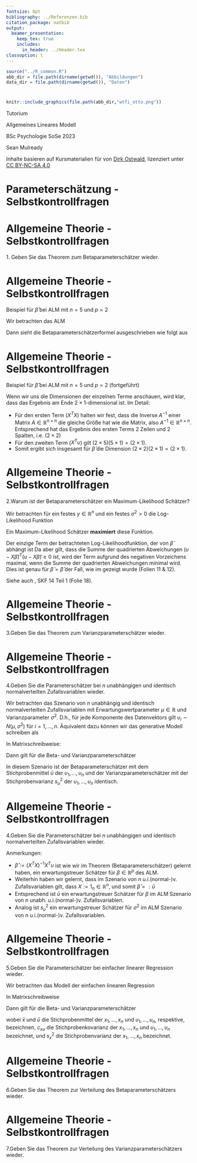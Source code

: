 ```yaml
---
fontsize: 8pt
bibliography: ../Referenzen.bib
citation_package: natbib
output:
  beamer_presentation:
    keep_tex: true
    includes:
      in_header: ../Header.tex
classoption: t
---
```



```r
source("../R_common.R")
abb_dir = file.path(dirname(getwd()), "Abbildungen")
data_dir = file.path(dirname(getwd()), "Daten")
```

# {.plain}
\center
```r
knitr::include_graphics(file.path(abb_dir,"wtfi_otto.png"))
```

\vspace{2mm}

\huge
Tutorium

\Large
Allgemeines Lineares Modell
\vspace{2mm}

\normalsize
BSc Psychologie SoSe 2023

\vspace{2mm}
\text{7. Termin: (6) Parameterschätzung}    

\vspace{15mm}
\normalsize
Sean Mulready

\vspace{2mm}
\scriptsize
Inhalte basieren auf Kursmaterialien für [\textcolor{darkblue}{ALM}](https://www.ipsy.ovgu.de/Institut/Abteilungen+des+Institutes/Methodenlehre+I+_+Experimentelle+und+Neurowissenschaftliche+Psychologie/Lehre/Sommersemester+2023/Allgemeines+Lineares+Modell.html) von [Dirk Ostwald](https://www.ipsy.ovgu.de/Institut/Abteilungen+des+Institutes/Methodenlehre+I+_+Experimentelle+und+Neurowissenschaftliche+Psychologie/Team/Dirk+Ostwald.html), lizenziert unter [CC BY-NC-SA 4.0](https://creativecommons.org/licenses/by-sa/4.0/deed.de)


# Parameterschätzung - Selbstkontrollfragen

\vspace{3mm}
\setstretch{1.7}
\footnotesize
\begin{enumerate}
\item Geben Sie das Theorem zum Betaparameterschätzer wieder.
\item Warum ist der Betaparameterschätzer ein Maximum-Likelihood Schätzer?
\item Geben Sie das Theorem zum Varianzparameterschätzer wieder.
\item Geben Sie die Parameterschätzer bei $n$ unabhängigen und identisch normalverteilten Zufallsvariablen wieder.
\item Geben Sie die Parameterschätzer bei einfacher linearer Regression wieder.
\item Geben Sie das Theorem zur Verteilung des Betaparameterschätzers wieder.
\item Geben Sie das Theorem zur Verteilung des Varianzparameterschätzers wieder.
\end{enumerate}

# Allgemeine Theorie - Selbstkontrollfragen
\vspace{3mm}
\setstretch{1}
\large
\color{darkblue} 1.  Geben Sie das Theorem zum Betaparameterschätzer wieder.
\vspace{3mm}
\color{black}

\footnotesize
\begin{theorem}[Betaparameterschätzer]
\justifying
\normalfont
Es sei
\begin{equation}
\upsilon = X\beta + \varepsilon \mbox{ mit } \varepsilon \sim N(0_n,\sigma^2I_n)
\end{equation}
das ALM und es sei
\begin{equation}
\hat{\beta} := (X^TX)^{-1}X^T\upsilon.
\end{equation}
der \textit{Betaparameterschätzer}. Dann gilt, dass 
\begin{equation}
\hat{\beta} = \argmin_{\tilde{\beta}} (\upsilon - X\tilde{\beta})^T(\upsilon - X\tilde{\beta})
\end{equation}
und dass $\hat{\beta}$ ein unverzerrter Maximum Likelihood Schätzer von $\beta \in \mathbb{R}^p$ ist.
\end{theorem}


# Allgemeine Theorie - Selbstkontrollfragen
\vspace{3mm}
\setstretch{1}
\large
\color{darkgrey} Beispiel für $\hat{\beta}$ bei ALM mit $n=5$ und $p=2$
\vspace{3mm}

\footnotesize

Wir betrachten das ALM

\tiny
\begin{align*}
\upsilon \sim N(X\beta,\sigma^2I_5) \mbox{ mit } X \in \mathbb{R}^{5 \times 2}, \beta \in \mathbb{R}^2, \sigma^2>0.
\end{align*}

\vspace{-3mm}

\begin{align*}
\upsilon = X \beta + \varepsilon \Leftrightarrow \begin{pmatrix}\upsilon_1\\\upsilon_2\\\upsilon_3\\\upsilon_4\\\upsilon_5\end{pmatrix} 
= \begin{pmatrix}x_{11}&x_{12}\\x_{21}&x_{22}\\x_{31}&x_{32}\\x_{41}&x_{42}\\x_{51}&x_{52}\end{pmatrix} 
\begin{pmatrix}\beta_1 \\ \beta_2 \end{pmatrix} + \begin{pmatrix}\varepsilon_1 \\ \varepsilon_2 \\ \varepsilon_3 \\ \varepsilon_4 \\ \varepsilon_5 \end{pmatrix}
= \begin{pmatrix}x_{11} \beta_1 + x_{12} \beta_2 + \varepsilon_1 \\ x_{21} \beta_1 + x_{22} \beta_2 +\varepsilon_2 \\ x_{31} \beta_1 + x_{32} \beta_2 +\varepsilon_3 \\ x_{41} \beta_1 + x_{42} \beta_2 +\varepsilon_4 \\ x_{51} \beta_1 + x_{52} \beta_2 + \varepsilon_5 \end{pmatrix}
\end{align*}

\footnotesize
\vspace{2mm}
Dann sieht die Betaparameterschätzerformel ausgeschrieben wie folgt aus

\tiny
\begin{align*}
\hat{\beta} := (X^TX)^{-1}X^T\upsilon 
= &\left (\begin{pmatrix}x_{11}&x_{21}&x_{31}&x_{41}& x_{51}\\x_{12}&x_{22}&x_{32}&x_{42}&x_{52}\end{pmatrix} 
\begin{pmatrix}x_{11}&x_{12}\\x_{21}&x_{22}\\x_{31}&x_{32}\\x_{41}&x_{42}\\x_{51}&x_{52}\end{pmatrix} \right)^{-1} \\
&\times \begin{pmatrix}x_{11}&x_{21}&x_{31}&x_{41}& x_{51}\\x_{12}&x_{22}&x_{32}&x_{42}&x_{52}\end{pmatrix}
\begin{pmatrix}\upsilon_1\\\upsilon_2\\\upsilon_3\\\upsilon_4\\\upsilon_5\end{pmatrix} 
\end{align*}






# Allgemeine Theorie - Selbstkontrollfragen
\vspace{3mm}
\setstretch{1}
\large
\color{darkgrey} Beispiel für $\hat{\beta}$ bei ALM mit $n=5$ und $p=2$ (fortgeführt)
\vspace{3mm}

\tiny
\begin{align*}
= & \begin{pmatrix}x_{11}^2+x_{21}^2+x_{31}^2+x_{41}^2+x_{51}^2 & 
x_{11}x_{12}+x_{21}x_{22}+x_{31}x_{32}+x_{41}x_{42}+x_{51}x_{52} \\
\\x_{12}x_{11}+x_{22}x_{21}+x_{32}x_{31}+x_{42}x_{41}+x_{52}x_{51} &
x_{12}^2+x_{22}^2+x_{32}^2+x_{42}^2+x_{52}^2\end{pmatrix}^{-1} \\
&\times \begin{pmatrix}x_{11}&x_{21}&x_{31}&x_{41}& x_{51}\\x_{12}&x_{22}&x_{32}&x_{42}&x_{52}\end{pmatrix}
\begin{pmatrix}\upsilon_1\\\upsilon_2\\\upsilon_3\\\upsilon_4\\\upsilon_5\end{pmatrix} \\
=& \hspace{2mm} \dots \\
=& \hspace{2mm} \begin{pmatrix}\hat{\beta}_1\\\hat{\beta}_2\end{pmatrix} = \hat{\beta} \in \mathbb{R}^p
\end{align*}

\footnotesize
\setstretch{1.5}

Wenn wir uns die Dimensionen der einzelnen Terme anschauen, wird klar, dass das Ergebnis am Ende $2\times 1$-dimensional ist. Im Detail: 


* \color{darkgrey}Für den ersten Term ($X^TX$) halten wir fest, dass die Inverse $A^{-1}$ einer Matrix $A \in \mathbb{R}^{n\times n}$ die gleiche Größe hat wie die Matrix, also $A^{-1} \in \mathbb{R}^{n\times n}$. Entsprechend hat das Ergebnis des ersten Terms $2$ Zeilen und $2$ Spalten, i.e. $(2\times2)$ 
* Für den zweiten Term ($X^T\upsilon$) gilt $(2\times5)(5\times1)=(2\times1)$.
* Somit ergibt sich insgesamt für $\hat{\beta}$ die Dimension $(2\times2)(2\times1)=(2\times1)$.

# Allgemeine Theorie - Selbstkontrollfragen 
\vspace{3mm}
\setstretch{1}
\large
\color{darkblue} 2.Warum ist der Betaparameterschätzer ein Maximum-Likelihood Schätzer?
\vspace{3mm}
\color{black}

\footnotesize
Wir betrachten für ein festes $y \in \mathbb{R}^n$ und ein festes $\sigma^2 > 0$ die Log-Likelihood Funktion

\begin{equation}
\begin{aligned}
\ln N(y;X\tilde{\beta},\sigma^2I_n) &= \ln \left( (2\pi)^{-\frac{n}{2}} |\sigma^2I_n|^{-\frac{1}{2}} \exp \left( -\frac{1}{2} (\upsilon-X\tilde{\beta})^T \Sigma^{-1}(\upsilon-X\tilde{\beta}) \right) \right) \\
&= -{\frac{n}{2}} \ln 2\pi - \frac{1}{2} \ln |\sigma^2I_n| - \frac{1}{2\sigma^2}(\upsilon-X\tilde{\beta})^T(\upsilon-X\tilde{\beta})
\end{aligned}
\end{equation}


Ein Maximum-Likelihood Schätzer **maximiert** diese Funktion.

Der einzige Term der betrachteten Log-Likelihoodfunktion, der von $\tilde{\beta}$ abhängt ist 
\begin{equation}
-\frac{1}{2\sigma^2}(\upsilon-X\tilde{\beta})^T(\upsilon-X\tilde{\beta}).
\end{equation}
Da aber gilt, dass die Summe der quadrierten Abweichungen $(\upsilon-X\tilde{\beta})^T(\upsilon-X\tilde{\beta}) \ge 0$ ist, wird der Term aufgrund des negativen Vorzeichens maximal, wenn die Summe der quadrierten Abweichungen minimal wird. Dies ist genau für $\tilde{\beta}=\hat{\beta}$ der Fall, wie im [\color{darkblue}{Beweis (1)}](https://www.ipsy.ovgu.de/ipsy_media/Methodenlehre+I/Sommersemester+2023/Allgemeines+Lineares+Modell/6_Parametersch%C3%A4tzung.pdf) gezeigt wurde (Folien 11 & 12).

Siehe auch [\color{darkblue}{Lösung SKF Regression}](https://www.ipsy.ovgu.de/ipsy_media/Methodenlehre+I/Sommersemester+2023/Allgemeines+Lineares+Modell/%281%29+Regression+%28T%29.pdf), SKF 14 Teil 1 (Folie 18).

# Allgemeine Theorie - Selbstkontrollfragen 
\vspace{3mm}
\setstretch{1}
\large
\color{darkblue} 3.Geben Sie das Theorem zum Varianzparameterschätzer wieder.
\vspace{3mm}
\color{black}
\footnotesize

\begin{theorem}[Varianzparameterschätzer]
\justifying
\normalfont
Es sei 
\begin{equation}
\upsilon = X\beta + \varepsilon \mbox{ mit } \varepsilon \sim N(0_n,\sigma^2I_n)
\end{equation}
das ALM in generativer Form. Dann ist
\begin{equation}
\hat{\sigma}^2 := \frac{(\upsilon - X\hat{\beta})^T(\upsilon - X\hat{\beta})}{n - p}
\end{equation}
ein unverzerrter Schätzer von $\sigma^2 > 0$.
\end{theorem}

# Allgemeine Theorie - Selbstkontrollfragen 
\vspace{3mm}
\setstretch{1}
\large
\color{darkblue} 4.Geben Sie die Parameterschätzer bei $n$ unabhängigen und identisch normalverteilten Zufallsvariablen wieder.

\vspace{3mm}
\color{black}
\footnotesize
Wir betrachten das Szenario von $n$ unabhängig und identisch normalverteilten Zufallsvariablen mit Erwartungswertparameter $\mu \in \mathbb{R}$ und Varianzparameter $\sigma^2$. \color{darkgrey} D.h., für jede Komponente des Datenvektors gilt $\upsilon_i \sim N(\mu,\sigma^2) \mbox{ für } i = 1,...,n$. Äquivalent dazu können wir das generative Modell schreiben als

\vspace{-3mm}
\tiny
\begin{align*}
\upsilon_i = \mu + \varepsilon_i, \varepsilon_i \sim N(0,\sigma^2) \mbox{ für } i = 1,...,n, \text{ mit unabhängigen }\varepsilon_i
\end{align*}

\vspace{-3mm}
\footnotesize
In Matrixschreibweise: 

\vspace{-3mm}
\tiny
\begin{align*}
\upsilon \sim N(X\beta,\sigma^2I_n) \mbox{ mit } X := 1_n \in \mathbb{R}^{n \times 1}, \beta := \mu \in \mathbb{R}^1, \sigma^2>0.
\end{align*}

\vspace{-3mm}

\begin{align*}
\upsilon = X \beta + \varepsilon = X \mu + \varepsilon
\Leftrightarrow \begin{pmatrix}\upsilon_1\\ \vdots \\\upsilon_n\end{pmatrix} 
= \begin{pmatrix}1\\\vdots\\1\end{pmatrix}
\beta + \begin{pmatrix}\varepsilon_1 \\ \vdots \\ \varepsilon_n \end{pmatrix}
= \begin{pmatrix}1\\ \vdots \\1\end{pmatrix}
\mu + \begin{pmatrix}\varepsilon_1 \\ \vdots \\ \varepsilon_n \end{pmatrix}
= \begin{pmatrix}\mu+\varepsilon_1\\ \vdots \\ \mu+\varepsilon_n\end{pmatrix} 
\end{align*}

\footnotesize
\color{black}
Dann gilt für die Beta- und Varianzparameterschätzer

\begin{align*}
\hat{\beta} = \frac{1}{n}\sum_{i=1}^n \upsilon_i =: \bar{\upsilon}
\mbox{ und }
\hat{\sigma}^2 = \frac{1}{n-1}\sum_{i=1}^n (\upsilon_i - \bar{\upsilon})^2 =: s^2_{\upsilon}.
\end{align*}

In diesem Szenario ist der Betaparameterschätzer mit dem Stichprobenmittel $\bar{\upsilon}$ der $\upsilon_1,...,\upsilon_n$ und der Varianzparameterschätzer mit der Stichprobenvarianz $s^2_{\upsilon}$ der $\upsilon_1,...,\upsilon_n$ identisch.

# Allgemeine Theorie - Selbstkontrollfragen
\vspace{3mm}
\setstretch{1}
\large
\color{darkblue} 4.Geben Sie die Parameterschätzer bei $n$ unabhängigen und identisch normalverteilten Zufallsvariablen wieder.

\vspace{6mm}

\footnotesize
\setstretch{1.5}
\color{darkgrey}
Anmerkungen: 

*  \color{darkgrey} $\hat{\beta} := (X^T X)^{-1}X^T \upsilon$ ist wie wir im Theorem (Betaparameterschätzer) gelernt haben, ein erwartungstreuer Schätzer für $\beta \in \mathbb{R}^p$ des ALM. 
* Weiterhin haben wir gelernt, dass im Szenario von $n$ u.i.(normal-)v. Zufallsvariablen gilt, dass $X:=1_n \in \mathbb{R}^n$, und somit $\hat{\beta} =: \bar{\upsilon}$ 
* Entsprechend ist $\bar{\upsilon}$ ein erwartungstreuer Schätzer für $\beta$ im ALM Szenario von $n$ unabh. u.i.(normal-)v. Zufallsvariablen.
* Analog ist $s^2_{\upsilon}$ ein erwartungstreuer Schätzer für  $\sigma^2$ im ALM Szenario von $n$ u.i.(normal-)v. Zufallsvariablen.  


# Allgemeine Theorie - Selbstkontrollfragen 
\vspace{3mm}
\setstretch{1}
\large
\color{darkblue} 5.Geben Sie die Parameterschätzer bei einfacher linearer Regression wieder.

\vspace{3mm}
\color{black}
\footnotesize
Wir betrachten das Modell der einfachen linearen Regression 
\tiny
\begin{align*}
\upsilon_i = \beta_0 + \beta_1x_i + \varepsilon_i, \varepsilon_i \sim N(0,\sigma^2) \mbox{ für } i = 1,...,n.
\end{align*}

\color{darkgrey}
\footnotesize
In Matrixschreibweise
\tiny
\begin{align*}
\upsilon \sim N(X\beta,\sigma^2I_n) \mbox{ mit } X \in \mathbb{R}^{n \times 2}, \beta \in \mathbb{R}^2, \sigma^2>0.
\end{align*}
\vspace{-3mm}



\vspace{-3mm}
\begin{align*}
\upsilon = X \beta + \varepsilon \Leftrightarrow
\begin{pmatrix}\upsilon_1\\\vdots\\\upsilon_n\end{pmatrix} 
= \begin{pmatrix}1&x_{1}\\\vdots&\vdots\\1&x_{n}\end{pmatrix} 
\begin{pmatrix}\beta_0 \\ \beta_1 \end{pmatrix} + \begin{pmatrix}\varepsilon_1 \\ \vdots \\ \varepsilon_n \end{pmatrix} 
= \begin{pmatrix}\beta_0+x_{1}\beta_1+\varepsilon_1\\\vdots\\\beta_0+x_{n}\beta_1+\varepsilon_n\end{pmatrix} 
\end{align*}

\color{black}
\footnotesize
Dann gilt für die Beta- und Varianzparameterschätzer
\tiny

\begin{align*}
\hat{\beta}
= \begin{pmatrix} \hat{\beta}_0 \\ \hat{\beta}_1 \end{pmatrix}
= \begin{pmatrix} \bar{\upsilon} - \frac{c_{x\upsilon}}{s_x^2}\bar{x} \\ \frac{c_{x\upsilon}}{s_x^2} \end{pmatrix}
\mbox{ und }
\hat{\sigma}^2 = \frac{1}{n-2}\sum_{i=1}^n (\upsilon_i - (\hat{\beta}_0 + \hat{\beta}_1x_i))^2,
\end{align*}

wobei $\bar{x}$ und $\bar{\upsilon}$ die Stichprobenmittel der $x_1,...,x_n$ und $\upsilon_1,...,\upsilon_n$, respektive, bezeichnen, $c_{x\upsilon}$ die Stichprobenkovarianz der $x_1, ...,x_n$ und $\upsilon_1,...,\upsilon_n$ bezeichnet, und $s_x^2$ die Stichprobenvarianz der $x_1,...,x_n$ bezeichnet.


# Allgemeine Theorie - Selbstkontrollfragen 
\vspace{3mm}
\setstretch{1}
\large
\color{darkblue} 6.Geben Sie das Theorem zur Verteilung des Betaparameterschätzers wieder.
\vspace{3mm}
\color{black}
\footnotesize
\setstretch{1.5}
\begin{theorem}[Frequentistische Verteilung des Betaparameterschätzers]
Es sei
\begin{equation}
\upsilon = X\beta + \varepsilon \mbox{ mit } \varepsilon \sim N(0_n,\sigma^2I_n)
\end{equation}
das ALM. Weiterhin sei
\begin{equation}
\hat{\beta} := (X^TX)^{-1}X^T\upsilon
\end{equation}
der Betaparameterschätzer. Dann gilt
\begin{equation}
\hat{\beta} \sim N(\beta,\sigma^2(X^TX)^{-1}).
\end{equation}
\end{theorem}

# Allgemeine Theorie - Selbstkontrollfragen 
\vspace{3mm}
\setstretch{1}
\large
\color{darkblue} 7.Geben Sie das Theorem zur Verteilung des Varianzparameterschätzers wieder.
\vspace{3mm}
\color{black}
\footnotesize
\setstretch{1.5}
\begin{theorem}[Frequentistische Verteilung des Varianzparameterschätzers]
Es sei
\begin{equation}
\upsilon = X\beta + \varepsilon \mbox{ mit } \varepsilon \sim N(0_n,\sigma^2I_n)
\end{equation}
das ALM. Weiterhin sei
\begin{equation}
\hat{\sigma}^2 = \frac{(\upsilon-X\hat{\beta})^T(\upsilon-X\hat{\beta})}{n-p}
\end{equation}
der Varianzparameterschätzer. Dann gilt
\begin{equation}
\frac{n-p}{\sigma^2}\hat{\sigma}^2 \sim \chi^2(n-p)
\end{equation}
\end{theorem}